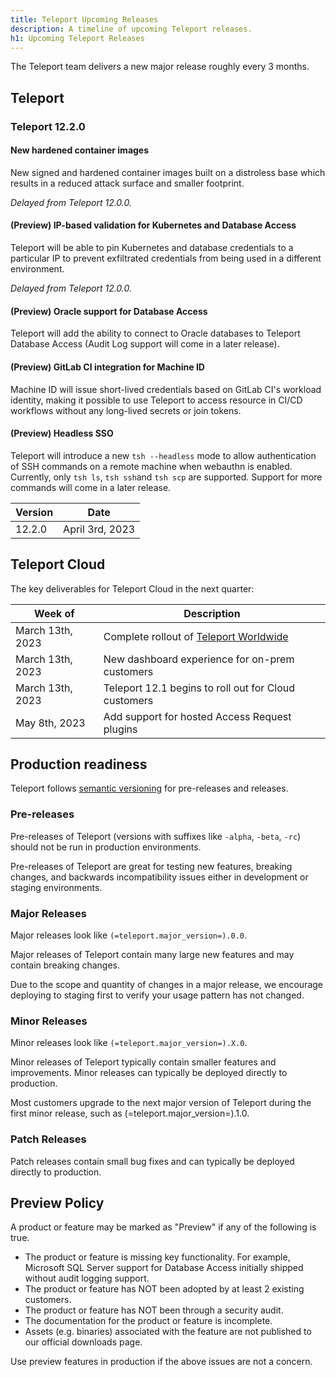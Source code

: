 ```yaml
---
title: Teleport Upcoming Releases
description: A timeline of upcoming Teleport releases.
h1: Upcoming Teleport Releases
---
```


The Teleport team delivers a new major release roughly every 3 months.

## Teleport

### Teleport 12.2.0

#### New hardened container images

New signed and hardened container images built on a distroless base which
results in a reduced attack surface and smaller footprint.

*Delayed from Teleport 12.0.0.*

#### (Preview) IP-based validation for Kubernetes and Database Access

Teleport will be able to pin Kubernetes and database credentials to a
particular IP to prevent exfiltrated credentials from being used in a different
environment.

*Delayed from Teleport 12.0.0.*

#### (Preview) Oracle support for Database Access

Teleport will add the ability to connect to Oracle databases to Teleport
Database Access (Audit Log support will come in a later release).

#### (Preview) GitLab CI integration for Machine ID

Machine ID will issue short-lived credentials based on GitLab CI's workload
identity, making it possible to use Teleport to access resource in CI/CD
workflows without any long-lived secrets or join tokens.

#### (Preview) Headless SSO

Teleport will introduce a new `tsh --headless` mode to allow authentication
of SSH commands on a remote machine when webauthn is enabled.
Currently, only `tsh ls`, `tsh ssh`and `tsh scp` are supported.
Support for more commands will come in a later release.

| Version | Date            |
|---------|-----------------|
| 12.2.0  | April 3rd, 2023 |

## Teleport Cloud

The key deliverables for Teleport Cloud in the next quarter:

| Week of          | Description                                                                                 |
|------------------|---------------------------------------------------------------------------------------------|
| March 13th, 2023 | Complete rollout of [Teleport Worldwide](https://goteleport.com/blog/access-proxy-latency/) |
| March 13th, 2023 | New dashboard experience for on-prem customers                                              |
| March 13th, 2023 | Teleport 12.1 begins to roll out for Cloud customers                                        |
| May 8th, 2023    | Add support for hosted Access Request plugins                                               |

## Production readiness

Teleport follows [semantic versioning](https://semver.org) for pre-releases and
releases.

### Pre-releases

Pre-releases of Teleport (versions with suffixes like `-alpha`, `-beta`, `-rc`)
should not be run in production environments.

Pre-releases of Teleport are great for testing new features, breaking changes,
and backwards incompatibility issues either in development or staging
environments.

### Major Releases

Major releases look like `(=teleport.major_version=).0.0`.

Major releases of Teleport contain many large new features and may contain
breaking changes.

Due to the scope and quantity of changes in a major release, we encourage
deploying to staging first to verify your usage pattern has not changed.

### Minor Releases

Minor releases look like `(=teleport.major_version=).X.0`.

Minor releases of Teleport typically contain smaller features and improvements.
Minor releases can typically be deployed directly to production.

Most customers upgrade to the next major version of Teleport during the first
minor release, such as (=teleport.major_version=).1.0.

### Patch Releases

Patch releases contain small bug fixes and can typically be deployed directly
to production.

## Preview Policy

A product or feature may be marked as "Preview" if any of the following is
true.

- The product or feature is missing key functionality. For example, Microsoft
  SQL Server support for Database Access initially shipped without audit
  logging support.
- The product or feature has NOT been adopted by at least 2 existing customers.
- The product or feature has NOT been through a security audit.
- The documentation for the product or feature is incomplete.
- Assets (e.g. binaries) associated with the feature are not published to our
  official downloads page.

Use preview features in production if the above issues are not a concern.
